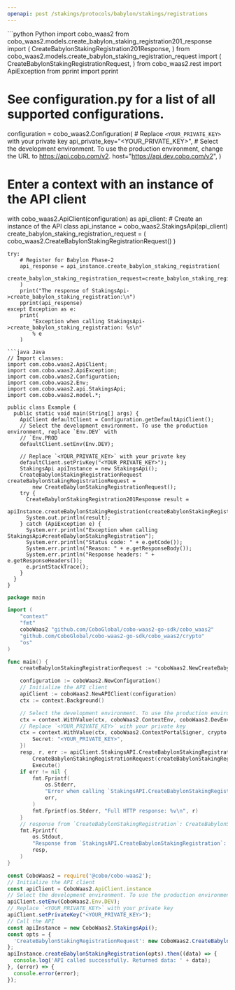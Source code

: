 ```yaml
---
openapi: post /stakings/protocols/babylon/stakings/registrations
---
```


<RequestExample>
```python Python
import cobo_waas2
from cobo_waas2.models.create_babylon_staking_registration201_response import (
    CreateBabylonStakingRegistration201Response,
)
from cobo_waas2.models.create_babylon_staking_registration_request import (
    CreateBabylonStakingRegistrationRequest,
)
from cobo_waas2.rest import ApiException
from pprint import pprint

# See configuration.py for a list of all supported configurations.
configuration = cobo_waas2.Configuration(
    # Replace `<YOUR_PRIVATE_KEY>` with your private key
    api_private_key="<YOUR_PRIVATE_KEY>",
    # Select the development environment. To use the production environment, change the URL to https://api.cobo.com/v2.
    host="https://api.dev.cobo.com/v2",
)
# Enter a context with an instance of the API client
with cobo_waas2.ApiClient(configuration) as api_client:
    # Create an instance of the API class
    api_instance = cobo_waas2.StakingsApi(api_client)
    create_babylon_staking_registration_request = (
        cobo_waas2.CreateBabylonStakingRegistrationRequest()
    )

    try:
        # Register for Babylon Phase-2
        api_response = api_instance.create_babylon_staking_registration(
            create_babylon_staking_registration_request=create_babylon_staking_registration_request
        )
        print("The response of StakingsApi->create_babylon_staking_registration:\n")
        pprint(api_response)
    except Exception as e:
        print(
            "Exception when calling StakingsApi->create_babylon_staking_registration: %s\n"
            % e
        )

```
```java Java
// Import classes:
import com.cobo.waas2.ApiClient;
import com.cobo.waas2.ApiException;
import com.cobo.waas2.Configuration;
import com.cobo.waas2.Env;
import com.cobo.waas2.api.StakingsApi;
import com.cobo.waas2.model.*;

public class Example {
  public static void main(String[] args) {
    ApiClient defaultClient = Configuration.getDefaultApiClient();
    // Select the development environment. To use the production environment, replace `Env.DEV` with
    // `Env.PROD
    defaultClient.setEnv(Env.DEV);

    // Replace `<YOUR_PRIVATE_KEY>` with your private key
    defaultClient.setPrivKey("<YOUR_PRIVATE_KEY>");
    StakingsApi apiInstance = new StakingsApi();
    CreateBabylonStakingRegistrationRequest createBabylonStakingRegistrationRequest =
        new CreateBabylonStakingRegistrationRequest();
    try {
      CreateBabylonStakingRegistration201Response result =
          apiInstance.createBabylonStakingRegistration(createBabylonStakingRegistrationRequest);
      System.out.println(result);
    } catch (ApiException e) {
      System.err.println("Exception when calling StakingsApi#createBabylonStakingRegistration");
      System.err.println("Status code: " + e.getCode());
      System.err.println("Reason: " + e.getResponseBody());
      System.err.println("Response headers: " + e.getResponseHeaders());
      e.printStackTrace();
    }
  }
}

```
```go Go
package main

import (
	"context"
	"fmt"
	coboWaas2 "github.com/CoboGlobal/cobo-waas2-go-sdk/cobo_waas2"
	"github.com/CoboGlobal/cobo-waas2-go-sdk/cobo_waas2/crypto"
	"os"
)

func main() {
	createBabylonStakingRegistrationRequest := *coboWaas2.NewCreateBabylonStakingRegistrationRequest()

	configuration := coboWaas2.NewConfiguration()
	// Initialize the API client
	apiClient := coboWaas2.NewAPIClient(configuration)
	ctx := context.Background()

	// Select the development environment. To use the production environment, replace coboWaas2.DevEnv with coboWaas2.ProdEnv
	ctx = context.WithValue(ctx, coboWaas2.ContextEnv, coboWaas2.DevEnv)
	// Replace `<YOUR_PRIVATE_KEY>` with your private key
	ctx = context.WithValue(ctx, coboWaas2.ContextPortalSigner, crypto.Ed25519Signer{
		Secret: "<YOUR_PRIVATE_KEY>",
	})
	resp, r, err := apiClient.StakingsAPI.CreateBabylonStakingRegistration(ctx).
		CreateBabylonStakingRegistrationRequest(createBabylonStakingRegistrationRequest).
		Execute()
	if err != nil {
		fmt.Fprintf(
			os.Stderr,
			"Error when calling `StakingsAPI.CreateBabylonStakingRegistration``: %v\n",
			err,
		)
		fmt.Fprintf(os.Stderr, "Full HTTP response: %v\n", r)
	}
	// response from `CreateBabylonStakingRegistration`: CreateBabylonStakingRegistration201Response
	fmt.Fprintf(
		os.Stdout,
		"Response from `StakingsAPI.CreateBabylonStakingRegistration`: %v\n",
		resp,
	)
}

```
```javascript JavaScript
const CoboWaas2 = require('@cobo/cobo-waas2');
// Initialize the API client
const apiClient = CoboWaas2.ApiClient.instance
// Select the development environment. To use the production environment, replace `Env.DEV` with `Env.PROD`
apiClient.setEnv(CoboWaas2.Env.DEV);
// Replace `<YOUR_PRIVATE_KEY>` with your private key
apiClient.setPrivateKey("<YOUR_PRIVATE_KEY>");
// Call the API
const apiInstance = new CoboWaas2.StakingsApi();
const opts = {
  'CreateBabylonStakingRegistrationRequest': new CoboWaas2.CreateBabylonStakingRegistrationRequest()
};
apiInstance.createBabylonStakingRegistration(opts).then((data) => {
  console.log('API called successfully. Returned data: ' + data);
}, (error) => {
  console.error(error);
});
```
</RequestExample>